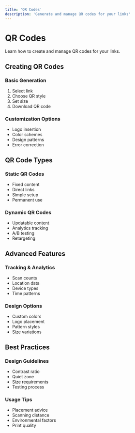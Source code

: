 ```yaml
---
title: 'QR Codes'
description: 'Generate and manage QR codes for your links'
---
```


# QR Codes

Learn how to create and manage QR codes for your links.

## Creating QR Codes

### Basic Generation
1. Select link
2. Choose QR style
3. Set size
4. Download QR code

### Customization Options
- Logo insertion
- Color schemes
- Design patterns
- Error correction

## QR Code Types

### Static QR Codes
- Fixed content
- Direct links
- Simple setup
- Permanent use

### Dynamic QR Codes
- Updatable content
- Analytics tracking
- A/B testing
- Retargeting

## Advanced Features

### Tracking & Analytics
- Scan counts
- Location data
- Device types
- Time patterns

### Design Options
- Custom colors
- Logo placement
- Pattern styles
- Size variations

## Best Practices

### Design Guidelines
- Contrast ratio
- Quiet zone
- Size requirements
- Testing process

### Usage Tips
- Placement advice
- Scanning distance
- Environmental factors
- Print quality
